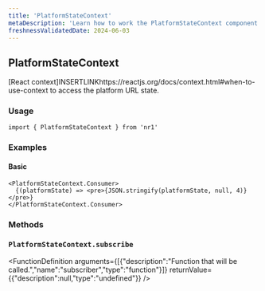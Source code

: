 ```yaml
---
title: 'PlatformStateContext'
metaDescription: 'Learn how to work the PlatformStateContext component'
freshnessValidatedDate: 2024-06-03
---
```

## PlatformStateContext

\[React context]INSERTLINKhttps&#x3A;//reactjs.org/docs/context.html#when-to-use-context to access the platform URL state.

### Usage

```
import { PlatformStateContext } from 'nr1'
```



### Examples

#### Basic

```
<PlatformStateContext.Consumer>
  {(platformState) => <pre>{JSON.stringify(platformState, null, 4)}</pre>}
</PlatformStateContext.Consumer>
```



### Methods

### `PlatformStateContext.subscribe`

&lt;FunctionDefinition arguments=&#x7B;\[&#x7B;"description":"Function that will be called.","name":"subscriber","type":"function"}]} returnValue=&#x7B;&#x7B;"description":null,"type":"undefined"}} />